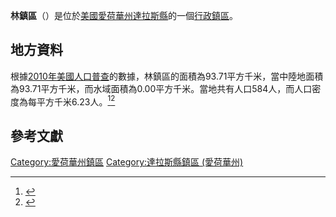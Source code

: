 {{noteTA
|G1=USState
|G2=地名
|G3=Unit
}}
{{Infobox settlement
|official_name            = 林鎮區
|native_name = Linn Township
|settlement_type          = [[行政鎮區|行政鎮區]]
|image_skyline            = 
|imagesize                = 
|image_map                = Map highlighting Linn Township, Dallas County, Iowa.svg
|mapsize                  = 250px
|pushpin_map  =USA Iowa
|pushpin_label = 林鎮區
|pushpin_label_position   = top
|pushpin_map_caption      = 林鎮區在愛荷華州的位置
|subdivision_type         = [[世界政區索引|國家]]
|subdivision_type1        = [[美国州份|州份]]
|subdivision_type2        = [[愛荷華州行政区划|縣]]
|subdivision_name         = [[美国|美国]]
|subdivision_name1        = [[愛荷華州|愛荷華州]]
|subdivision_name2        = [[達拉斯縣_(愛荷華州)|達拉斯縣]]
|elevation_ft             = 1020
|elevation_m              = 311
|timezone                 = [[北美中部時區|北美中部時區]]
|area_total_km2           = 93.71
|area_land_km2            = 93.71
|area_water_km2           = 0.00
|area_total_sq_mi         = 
|area_land_sq_mi          = 
|area_water_sq_mi         = 
|population_as_of         = [[2010年美國人口普查|2010]]
|population_footnotes     = 
|population_total         = 584
|population_density_km2   = auto
|population_density_sq_mi = auto
|utc_offset               = -6
|coordinates              = {{coord|41|38|56|N|94|13|48|W|type:city_region:US-AL_source:GNS-enwiki|display=inline,title}}
| coor_pinpoint           = 
| coordinates_footnotes   = 
|timezone_DST             = CDT
|utc_offset_DST           = -5
|postal_code_type         = [[美國郵區編號|郵區編號]]
|postal_code              = 
|area_code                = {{link-en|电话区号515|Area code 515|515}}
|blank_name = [[地名信息系统|GNIS ID]]
|blank_info = 468281
}}
'''林鎮區'''（{{lang-en|Linn Township}}）是位於[[美國|美國]][[愛荷華州|愛荷華州]][[達拉斯縣_(愛荷華州)|達拉斯縣]]的一個[[行政鎮區|行政鎮區]]。

== 地方資料 ==
根據[[2010年美國人口普查|2010年美國人口普查]]的數據，林鎮區的面積為93.71平方千米，當中陸地面積為93.71平方千米，而水域面積為0.00平方千米。當地共有人口584人，而人口密度為每平方千米6.23人。<ref name="GR8">{{cite web|url=http://factfinder2.census.gov|publisher=[[美国人口调查局|美国人口调查局]]|accessdate=2011-05-14|title=American FactFinder|archive-date=2013-09-11|archive-url=https://web.archive.org/web/20130911234518/http://factfinder2.census.gov/|dead-url=no}}</ref><ref>{{cite web|url=https://www.citypopulation.de/en/usa/iowa/admin/|title=USA: Iowa (Counties and Townships) - City Population}}</ref>

== 參考文獻 ==
{{reflist}}

{{達拉斯縣 (愛荷華州)}}

{{DEFAULTSORT:Linn Township}}
[[Category:愛荷華州鎮區|Category:愛荷華州鎮區]]
[[Category:達拉斯縣鎮區_(愛荷華州)|Category:達拉斯縣鎮區 (愛荷華州)]]

{{Iowa-geo-stub}}